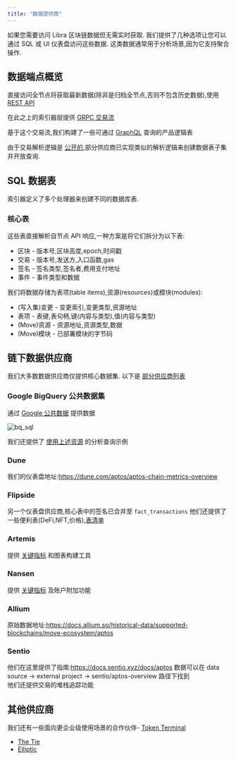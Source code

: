 ```yaml
---
title: "数据提供商"
---
```


如果您需要访问 Libra 区块链数据但无需实时获取.
我们提供了几种选项让您可以通过 SQL 或 UI 仪表盘访问这些数据.
这类数据通常用于分析场景,因为它支持聚合操作.

## 数据端点概览

直接访问全节点将获取最新数据(除非是归档全节点,否则不包含历史数据),使用 [REST API](/zh/build/apis#aptos-fullnode)

在此之上的索引器层提供 [GRPC 交易流](/zh/build/indexer/txn-stream/aptos-hosted-txn-stream)

基于这个交易流,我们构建了一些可通过 [GraphQL](/zh/build/indexer/) 查询的产品逻辑表

由于交易解析逻辑是 [公开的](https://github.com/libra2org/aptos-indexer-processors-v2),部分供应商已实现类似的解析逻辑来创建数据表子集并开放查询.

## SQL 数据表

索引器定义了多个处理器来创建不同的数据库表.

### 核心表

这些表直接解析自节点 API 响应,一种方案是将它们拆分为以下表:

- 区块 - 版本号,区块高度,epoch,时间戳
- 交易 - 版本号,发送方,入口函数,gas
- 签名 - 签名类型,签名者,费用支付地址
- 事件 - 事件类型和数据

我们将数据存储为表项(table items),资源(resources)或模块(modules):

- (写入集)变更 - 变更索引,变更类型,资源地址
- 表项 - 表键,表句柄,键(内容与类型),值(内容与类型)
- (Move)资源 - 资源地址,资源类型,数据
- (Move)模块 - 已部署模块的字节码

## 链下数据供应商

我们大多数数据供应商仅提供核心数据集.
以下是 [部分供应商列表](https://aptosfoundation.org/currents/aptos-on-chain-data-capabilities-with-dune-nansen-and-other-providers)

### Google BigQuery 公共数据集

通过 [Google 公共数据](https://console.cloud.google.com/marketplace/product/bigquery-public-data/crypto-aptos-mainnet-us) 提供数据

![bq\_sql](~/images/screenshots/bq_sql.png)

我们还提供了 [使用上述资源](https://github.com/libra2org/explorer/tree/main/analytics) 的分析查询示例

### Dune

我们的仪表盘地址:https://dune.com/aptos/aptos-chain-metrics-overview

### Flipside

另一个仪表盘供应商,核心表中的签名已合并至 `fact_transactions`
他们还提供了一些便利表(DeFi,NFT,价格),[表清单](https://flipsidecrypto.github.io/aptos-models/#!/overview)

### Artemis

提供 [关键指标](https://app.artemis.xyz/asset/aptos) 和图表构建工具

### Nansen

提供 [关键指标](https://app.nansen.ai/macro/blockchains?chain=aptos) 及账户附加功能

### Allium

原始数据地址:https://docs.allium.so/historical-data/supported-blockchains/move-ecosystem/aptos

### Sentio

他们在这里提供了指南:https://docs.sentio.xyz/docs/aptos  数据可以在 data source -> external project -> sentio/aptos-overview 路径下找到\
他们还提供交易的堆栈追踪功能

## 其他供应商

我们还有一些面向更企业级使用场景的合作伙伴- [Token Terminal](https://tokenterminal.com/resources/articles/aptos-data-partnership)

- [The Tie](https://www.thetie.io/insights/news/introducing-aptos-ecosystem-dashboard-and-on-chain-data/)
- [Elliptic](https://www.elliptic.co/media-center/elliptic-partners-with-aptos-foundation-as-a-data-integration-provider-to-offer-compliance-screening-and-risk-services-for-aptos-network)
